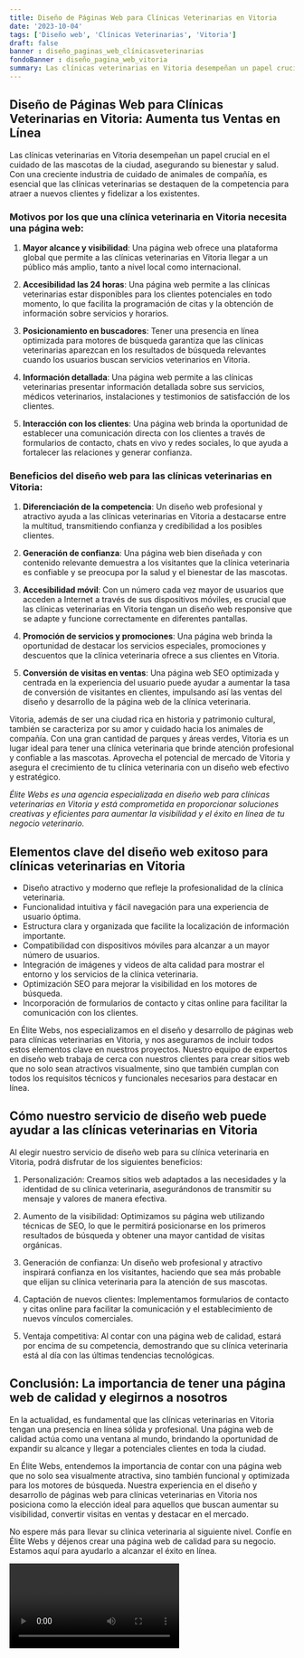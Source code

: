 ```yaml
---
title: Diseño de Páginas Web para Clínicas Veterinarias en Vitoria
date: '2023-10-04'
tags: ['Diseño web', 'Clínicas Veterinarias', 'Vitoria']
draft: false
banner : diseño_paginas_web_clínicasveterinarias
fondoBanner : diseño_pagina_web_vitoria
summary: Las clínicas veterinarias en Vitoria desempeñan un papel crucial en el cuidado de las mascotas de la ciudad, asegurando su bienestar y salud. Con una creciente industria de cuidado de animales de compañía, es esencial que las clínicas veterinarias se destaquen de la competencia para atraer a nuevos clientes y fidelizar a los existentes.
---
```


## Diseño de Páginas Web para Clínicas Veterinarias en Vitoria: Aumenta tus Ventas en Línea

Las clínicas veterinarias en Vitoria desempeñan un papel crucial en el cuidado de las mascotas de la ciudad, asegurando su bienestar y salud. Con una creciente industria de cuidado de animales de compañía, es esencial que las clínicas veterinarias se destaquen de la competencia para atraer a nuevos clientes y fidelizar a los existentes.

### Motivos por los que una clínica veterinaria en Vitoria necesita una página web:

1. **Mayor alcance y visibilidad**: Una página web ofrece una plataforma global que permite a las clínicas veterinarias en Vitoria llegar a un público más amplio, tanto a nivel local como internacional.

2. **Accesibilidad las 24 horas**: Una página web permite a las clínicas veterinarias estar disponibles para los clientes potenciales en todo momento, lo que facilita la programación de citas y la obtención de información sobre servicios y horarios.

3. **Posicionamiento en buscadores**: Tener una presencia en línea optimizada para motores de búsqueda garantiza que las clínicas veterinarias aparezcan en los resultados de búsqueda relevantes cuando los usuarios buscan servicios veterinarios en Vitoria.

4. **Información detallada**: Una página web permite a las clínicas veterinarias presentar información detallada sobre sus servicios, médicos veterinarios, instalaciones y testimonios de satisfacción de los clientes.

5. **Interacción con los clientes**: Una página web brinda la oportunidad de establecer una comunicación directa con los clientes a través de formularios de contacto, chats en vivo y redes sociales, lo que ayuda a fortalecer las relaciones y generar confianza.

### Beneficios del diseño web para las clínicas veterinarias en Vitoria:

1. **Diferenciación de la competencia**: Un diseño web profesional y atractivo ayuda a las clínicas veterinarias en Vitoria a destacarse entre la multitud, transmitiendo confianza y credibilidad a los posibles clientes.

2. **Generación de confianza**: Una página web bien diseñada y con contenido relevante demuestra a los visitantes que la clínica veterinaria es confiable y se preocupa por la salud y el bienestar de las mascotas.

3. **Accesibilidad móvil**: Con un número cada vez mayor de usuarios que acceden a Internet a través de sus dispositivos móviles, es crucial que las clínicas veterinarias en Vitoria tengan un diseño web responsive que se adapte y funcione correctamente en diferentes pantallas.

4. **Promoción de servicios y promociones**: Una página web brinda la oportunidad de destacar los servicios especiales, promociones y descuentos que la clínica veterinaria ofrece a sus clientes en Vitoria.

5. **Conversión de visitas en ventas**: Una página web SEO optimizada y centrada en la experiencia del usuario puede ayudar a aumentar la tasa de conversión de visitantes en clientes, impulsando así las ventas del diseño y desarrollo de la página web de la clínica veterinaria.

Vitoria, además de ser una ciudad rica en historia y patrimonio cultural, también se caracteriza por su amor y cuidado hacia los animales de compañía. Con una gran cantidad de parques y áreas verdes, Vitoria es un lugar ideal para tener una clínica veterinaria que brinde atención profesional y confiable a las mascotas. Aprovecha el potencial de mercado de Vitoria y asegura el crecimiento de tu clínica veterinaria con un diseño web efectivo y estratégico.

*Élite Webs es una agencia especializada en diseño web para clínicas veterinarias en Vitoria y está comprometida en proporcionar soluciones creativas y eficientes para aumentar la visibilidad y el éxito en línea de tu negocio veterinario.*

<GifSeo />

<Cta />

## Elementos clave del diseño web exitoso para clínicas veterinarias en Vitoria

- Diseño atractivo y moderno que refleje la profesionalidad de la clínica veterinaria.
- Funcionalidad intuitiva y fácil navegación para una experiencia de usuario óptima.
- Estructura clara y organizada que facilite la localización de información importante.
- Compatibilidad con dispositivos móviles para alcanzar a un mayor número de usuarios.
- Integración de imágenes y videos de alta calidad para mostrar el entorno y los servicios de la clínica veterinaria.
- Optimización SEO para mejorar la visibilidad en los motores de búsqueda.
- Incorporación de formularios de contacto y citas online para facilitar la comunicación con los clientes.

En Élite Webs, nos especializamos en el diseño y desarrollo de páginas web para clínicas veterinarias en Vitoria, y nos aseguramos de incluir todos estos elementos clave en nuestros proyectos. Nuestro equipo de expertos en diseño web trabaja de cerca con nuestros clientes para crear sitios web que no solo sean atractivos visualmente, sino que también cumplan con todos los requisitos técnicos y funcionales necesarios para destacar en línea.

## Cómo nuestro servicio de diseño web puede ayudar a las clínicas veterinarias en Vitoria

Al elegir nuestro servicio de diseño web para su clínica veterinaria en Vitoria, podrá disfrutar de los siguientes beneficios:

1. Personalización: Creamos sitios web adaptados a las necesidades y la identidad de su clínica veterinaria, asegurándonos de transmitir su mensaje y valores de manera efectiva.

2. Aumento de la visibilidad: Optimizamos su página web utilizando técnicas de SEO, lo que le permitirá posicionarse en los primeros resultados de búsqueda y obtener una mayor cantidad de visitas orgánicas.

3. Generación de confianza: Un diseño web profesional y atractivo inspirará confianza en los visitantes, haciendo que sea más probable que elijan su clínica veterinaria para la atención de sus mascotas.

4. Captación de nuevos clientes: Implementamos formularios de contacto y citas online para facilitar la comunicación y el establecimiento de nuevos vínculos comerciales.

5. Ventaja competitiva: Al contar con una página web de calidad, estará por encima de su competencia, demostrando que su clínica veterinaria está al día con las últimas tendencias tecnológicas.

## Conclusión: La importancia de tener una página web de calidad y elegirnos a nosotros

En la actualidad, es fundamental que las clínicas veterinarias en Vitoria tengan una presencia en línea sólida y profesional. Una página web de calidad actúa como una ventana al mundo, brindando la oportunidad de expandir su alcance y llegar a potenciales clientes en toda la ciudad.

En Élite Webs, entendemos la importancia de contar con una página web que no solo sea visualmente atractiva, sino también funcional y optimizada para los motores de búsqueda. Nuestra experiencia en el diseño y desarrollo de páginas web para clínicas veterinarias en Vitoria nos posiciona como la elección ideal para aquellos que buscan aumentar su visibilidad, convertir visitas en ventas y destacar en el mercado.

No espere más para llevar su clínica veterinaria al siguiente nivel. Confíe en Élite Webs y déjenos crear una página web de calidad para su negocio. Estamos aquí para ayudarlo a alcanzar el éxito en línea.

<Video />

<CtaBot job='Clínicas Veterinarias' city='Vitoria'/>

<Gmaps query='Vitoria+españa+maps' />